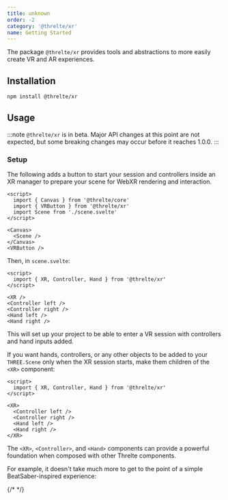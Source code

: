```yaml
---
title: unknown
order: -2
category: '@threlte/xr'
name: Getting Started
---
```


The package `@threlte/xr` provides tools and abstractions to more easily create VR and AR experiences.

## Installation

```bash title="Terminal"
npm install @threlte/xr
```

## Usage

:::note
`@threlte/xr` is in beta. Major API changes at this point are not expected, but some breaking
changes may occur before it reaches 1.0.0.
:::

### Setup

The following adds a button to start your session and controllers inside an XR manager to prepare your scene for WebXR rendering and interaction.

```svelte title="Scene.svelte" {3,11}+
<script>
  import { Canvas } from '@threlte/core'
  import { VRButton } from '@threlte/xr'
  import Scene from './scene.svelte'
</script>

<Canvas>
  <Scene />
</Canvas>
<VRButton />
```

Then, in `scene.svelte`:

```svelte
<script>
  import { XR, Controller, Hand } from '@threlte/xr'
</script>

<XR />
<Controller left />
<Controller right />
<Hand left />
<Hand right />
```

This will set up your project to be able to enter a VR session with controllers and hand inputs added.

If you want hands, controllers, or any other objects to be added to your `THREE.Scene` only when the XR session starts, make them children of the `<XR>` component:

```svelte
<script>
  import { XR, Controller, Hand } from '@threlte/xr'
</script>

<XR>
  <Controller left />
  <Controller right />
  <Hand left />
  <Hand right />
</XR>
```

The `<XR>`, `<Controller>`, and `<Hand>` components can provide a powerful foundation when composed with other Threlte components.

For example, it doesn't take much more to get to the point of a simple BeatSaber-inspired experience:

{/* <Example path="xr/bonksaber" /> */}
